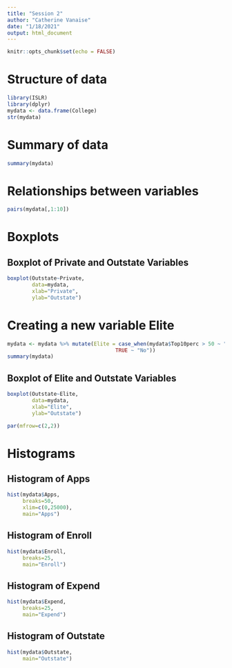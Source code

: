 ```yaml
---
title: "Session 2"
author: "Catherine Vanaise"
date: "1/18/2021"
output: html_document
---
```


```r
knitr::opts_chunk$set(echo = FALSE)
```

# Structure of data
```r
library(ISLR)
library(dplyr)
mydata <- data.frame(College)
str(mydata)

```

# Summary of data

```r
summary(mydata)
```

# Relationships between variables

```r
pairs(mydata[,1:10])
```

# Boxplots 

## Boxplot of Private and Outstate Variables

```r
boxplot(Outstate~Private,
        data=mydata,
        xlab="Private",
        ylab="Outstate")
```

# Creating a new variable Elite

```r
mydata <- mydata %>% mutate(Elite = case_when(mydata$Top10perc > 50 ~ "Yes",
                                   TRUE ~ "No"))
summary(mydata)
```

## Boxplot of Elite and Outstate Variables

```r
boxplot(Outstate~Elite,
        data=mydata,
        xlab="Elite",
        ylab="Outstate")
```


```r
par(mfrow=c(2,2))
```

# Histograms 

## Histogram of Apps

```r
hist(mydata$Apps,
     breaks=50,
     xlim=c(0,25000),
     main="Apps")
```

## Histogram of Enroll

```r
hist(mydata$Enroll,
     breaks=25,
     main="Enroll")
```

## Histogram of Expend

```r
hist(mydata$Expend,
     breaks=25,
     main="Expend")
```

## Histogram of Outstate

```r
hist(mydata$Outstate,
     main="Outstate")
```

